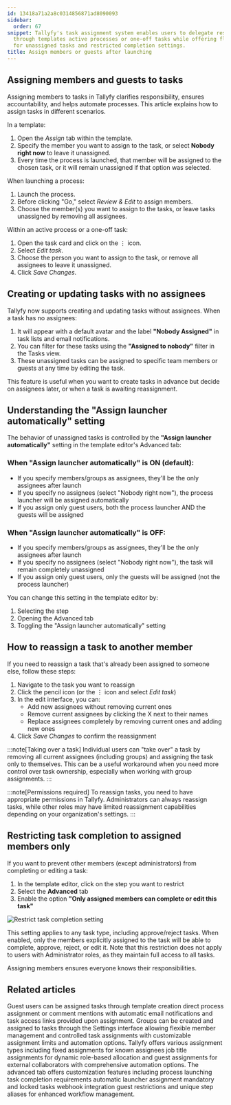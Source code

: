 ```yaml
---
id: 13418a71a2a8c0314856871ad8090093
sidebar:
  order: 67
snippet: Tallyfy's task assignment system enables users to delegate responsibilities
  through templates active processes or one-off tasks while offering flexible options
  for unassigned tasks and restricted completion settings.
title: Assign members or guests after launching
---
```


## Assigning members and guests to tasks

Assigning members to tasks in Tallyfy clarifies responsibility, ensures accountability, and helps automate processes. This article explains how to assign tasks in different scenarios.

In a template:

1. Open the _Assign_ tab within the template.
2. Specify the member you want to assign to the task, or select **Nobody right now** to leave it unassigned.
3. Every time the process is launched, that member will be assigned to the chosen task, or it will remain unassigned if that option was selected.

When launching a process:

1. Launch the process.
2. Before clicking "Go," select _Review & Edit_ to assign members.
3. Choose the member(s) you want to assign to the tasks, or leave tasks unassigned by removing all assignees.

Within an active process or a one-off task:

1. Open the task card and click on the ⋮ icon.
2. Select _Edit task_.
3. Choose the person you want to assign to the task, or remove all assignees to leave it unassigned.
4. Click _Save Changes_.

## Creating or updating tasks with no assignees

Tallyfy now supports creating and updating tasks without assignees. When a task has no assignees:

1. It will appear with a default avatar and the label **"Nobody Assigned"** in task lists and email notifications.
2. You can filter for these tasks using the **"Assigned to nobody"** filter in the Tasks view.
3. These unassigned tasks can be assigned to specific team members or guests at any time by editing the task.

This feature is useful when you want to create tasks in advance but decide on assignees later, or when a task is awaiting reassignment.

## Understanding the "Assign launcher automatically" setting

The behavior of unassigned tasks is controlled by the **"Assign launcher automatically"** setting in the template editor's Advanced tab:

### When "Assign launcher automatically" is ON (default):

- If you specify members/groups as assignees, they'll be the only assignees after launch
- If you specify no assignees (select "Nobody right now"), the process launcher will be assigned automatically
- If you assign only guest users, both the process launcher AND the guests will be assigned

### When "Assign launcher automatically" is OFF:

- If you specify members/groups as assignees, they'll be the only assignees after launch
- If you specify no assignees (select "Nobody right now"), the task will remain completely unassigned
- If you assign only guest users, only the guests will be assigned (not the process launcher)

You can change this setting in the template editor by:
1. Selecting the step
2. Opening the Advanced tab
3. Toggling the "Assign launcher automatically" setting

## How to reassign a task to another member

If you need to reassign a task that's already been assigned to someone else, follow these steps:

1. Navigate to the task you want to reassign
2. Click the pencil icon (or the ⋮ icon and select _Edit task_)
3. In the edit interface, you can:
   - Add new assignees without removing current ones
   - Remove current assignees by clicking the X next to their names
   - Replace assignees completely by removing current ones and adding new ones
4. Click _Save Changes_ to confirm the reassignment

:::note[Taking over a task]
Individual users can "take over" a task by removing all current assignees (including groups) and assigning the task only to themselves. This can be a useful workaround when you need more control over task ownership, especially when working with group assignments.
:::

:::note[Permissions required]
To reassign tasks, you need to have appropriate permissions in Tallyfy. Administrators can always reassign tasks, while other roles may have limited reassignment capabilities depending on your organization's settings.
:::

## Restricting task completion to assigned members only

If you want to prevent other members (except administrators) from completing or editing a task:

1. In the template editor, click on the step you want to restrict
2. Select the **Advanced** tab
3. Enable the option **"Only assigned members can complete or edit this task"**

![Restrict task completion setting](https://screenshots.tallyfy.com/tallyfy%2Fpro%2Fdesktop-light-only-assigned-can-complete.png)

This setting applies to any task type, including approve/reject tasks. When enabled, only the members explicitly assigned to the task will be able to complete, approve, reject, or edit it. Note that this restriction does not apply to users with Administrator roles, as they maintain full access to all tasks.

Assigning members ensures everyone knows their responsibilities.


## Related articles
<CardGrid>
<LinkTitleCard header="<b>Guests > Assign tasks to guests</b>" href="/products/pro/documenting/guests/how-can-i-assign-tasks-to-guest-users-in-tallyfy/" > Guest users can be assigned tasks through template creation direct process assignment or comment mentions with automatic email notifications and task access links provided upon assignment. </LinkTitleCard>
<LinkTitleCard header="<b>Groups > Create and assign groups</b>" href="/products/pro/documenting/groups/how-to-manage-groups-and-assign-tasks-in-tallyfy/" > Groups can be created and assigned to tasks through the Settings interface allowing flexible member management and controlled task assignments with customizable assignment limits and automation options. </LinkTitleCard>
<LinkTitleCard header="<b>Edit Templates > Understanding assignment types</b>" href="/products/pro/documenting/templates/edit-templates/understanding-assignment-types/" > Tallyfy offers various assignment types including fixed assignments for known assignees job title assignments for dynamic role-based allocation and guest assignments for external collaborators with comprehensive automation options. </LinkTitleCard>
<LinkTitleCard header="<b>Tasks > Advanced tab</b>" href="/products/pro/tracking-and-tasks/tasks/how-can-i-utilize-tallyfys-advanced-tab-features/" > The advanced tab offers customization features including process launching task completion requirements automatic launcher assignment mandatory and locked tasks webhook integration guest restrictions and unique step aliases for enhanced workflow management. </LinkTitleCard>
</CardGrid>